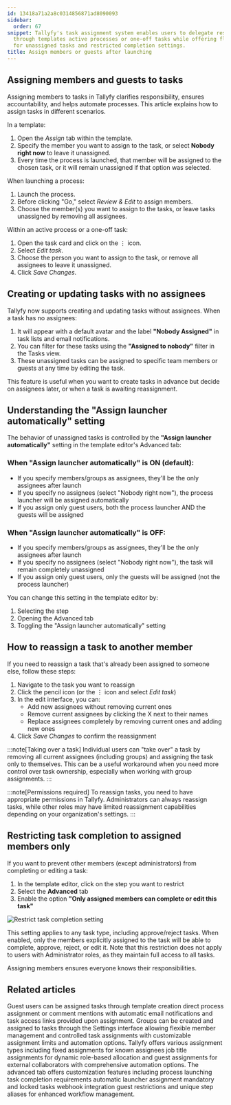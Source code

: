 ```yaml
---
id: 13418a71a2a8c0314856871ad8090093
sidebar:
  order: 67
snippet: Tallyfy's task assignment system enables users to delegate responsibilities
  through templates active processes or one-off tasks while offering flexible options
  for unassigned tasks and restricted completion settings.
title: Assign members or guests after launching
---
```


## Assigning members and guests to tasks

Assigning members to tasks in Tallyfy clarifies responsibility, ensures accountability, and helps automate processes. This article explains how to assign tasks in different scenarios.

In a template:

1. Open the _Assign_ tab within the template.
2. Specify the member you want to assign to the task, or select **Nobody right now** to leave it unassigned.
3. Every time the process is launched, that member will be assigned to the chosen task, or it will remain unassigned if that option was selected.

When launching a process:

1. Launch the process.
2. Before clicking "Go," select _Review & Edit_ to assign members.
3. Choose the member(s) you want to assign to the tasks, or leave tasks unassigned by removing all assignees.

Within an active process or a one-off task:

1. Open the task card and click on the ⋮ icon.
2. Select _Edit task_.
3. Choose the person you want to assign to the task, or remove all assignees to leave it unassigned.
4. Click _Save Changes_.

## Creating or updating tasks with no assignees

Tallyfy now supports creating and updating tasks without assignees. When a task has no assignees:

1. It will appear with a default avatar and the label **"Nobody Assigned"** in task lists and email notifications.
2. You can filter for these tasks using the **"Assigned to nobody"** filter in the Tasks view.
3. These unassigned tasks can be assigned to specific team members or guests at any time by editing the task.

This feature is useful when you want to create tasks in advance but decide on assignees later, or when a task is awaiting reassignment.

## Understanding the "Assign launcher automatically" setting

The behavior of unassigned tasks is controlled by the **"Assign launcher automatically"** setting in the template editor's Advanced tab:

### When "Assign launcher automatically" is ON (default):

- If you specify members/groups as assignees, they'll be the only assignees after launch
- If you specify no assignees (select "Nobody right now"), the process launcher will be assigned automatically
- If you assign only guest users, both the process launcher AND the guests will be assigned

### When "Assign launcher automatically" is OFF:

- If you specify members/groups as assignees, they'll be the only assignees after launch
- If you specify no assignees (select "Nobody right now"), the task will remain completely unassigned
- If you assign only guest users, only the guests will be assigned (not the process launcher)

You can change this setting in the template editor by:
1. Selecting the step
2. Opening the Advanced tab
3. Toggling the "Assign launcher automatically" setting

## How to reassign a task to another member

If you need to reassign a task that's already been assigned to someone else, follow these steps:

1. Navigate to the task you want to reassign
2. Click the pencil icon (or the ⋮ icon and select _Edit task_)
3. In the edit interface, you can:
   - Add new assignees without removing current ones
   - Remove current assignees by clicking the X next to their names
   - Replace assignees completely by removing current ones and adding new ones
4. Click _Save Changes_ to confirm the reassignment

:::note[Taking over a task]
Individual users can "take over" a task by removing all current assignees (including groups) and assigning the task only to themselves. This can be a useful workaround when you need more control over task ownership, especially when working with group assignments.
:::

:::note[Permissions required]
To reassign tasks, you need to have appropriate permissions in Tallyfy. Administrators can always reassign tasks, while other roles may have limited reassignment capabilities depending on your organization's settings.
:::

## Restricting task completion to assigned members only

If you want to prevent other members (except administrators) from completing or editing a task:

1. In the template editor, click on the step you want to restrict
2. Select the **Advanced** tab
3. Enable the option **"Only assigned members can complete or edit this task"**

![Restrict task completion setting](https://screenshots.tallyfy.com/tallyfy%2Fpro%2Fdesktop-light-only-assigned-can-complete.png)

This setting applies to any task type, including approve/reject tasks. When enabled, only the members explicitly assigned to the task will be able to complete, approve, reject, or edit it. Note that this restriction does not apply to users with Administrator roles, as they maintain full access to all tasks.

Assigning members ensures everyone knows their responsibilities.


## Related articles
<CardGrid>
<LinkTitleCard header="<b>Guests > Assign tasks to guests</b>" href="/products/pro/documenting/guests/how-can-i-assign-tasks-to-guest-users-in-tallyfy/" > Guest users can be assigned tasks through template creation direct process assignment or comment mentions with automatic email notifications and task access links provided upon assignment. </LinkTitleCard>
<LinkTitleCard header="<b>Groups > Create and assign groups</b>" href="/products/pro/documenting/groups/how-to-manage-groups-and-assign-tasks-in-tallyfy/" > Groups can be created and assigned to tasks through the Settings interface allowing flexible member management and controlled task assignments with customizable assignment limits and automation options. </LinkTitleCard>
<LinkTitleCard header="<b>Edit Templates > Understanding assignment types</b>" href="/products/pro/documenting/templates/edit-templates/understanding-assignment-types/" > Tallyfy offers various assignment types including fixed assignments for known assignees job title assignments for dynamic role-based allocation and guest assignments for external collaborators with comprehensive automation options. </LinkTitleCard>
<LinkTitleCard header="<b>Tasks > Advanced tab</b>" href="/products/pro/tracking-and-tasks/tasks/how-can-i-utilize-tallyfys-advanced-tab-features/" > The advanced tab offers customization features including process launching task completion requirements automatic launcher assignment mandatory and locked tasks webhook integration guest restrictions and unique step aliases for enhanced workflow management. </LinkTitleCard>
</CardGrid>